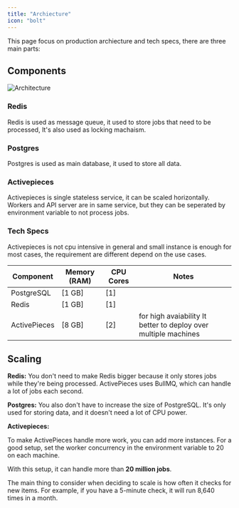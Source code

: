 ```yaml
---
title: "Archiecture"
icon: "bolt"
---
```


This page focus on production archiecture and tech specs, there are three main parts:

## Components

![Architecture](/resources/architecture.png)


### Redis

Redis is used as message queue, it used to store jobs that need to be processed, It's also used as locking machaism.

### Postgres 

Postgres is used as main database, it used to store all data.

### Activepieces

Activepieces is single stateless service, it can be scaled horizontally. Workers and API server are in same service, but they can be seperated by environment variable to not process jobs.

### Tech Specs

Activepieces is not cpu intensive in general and small instance is enough for most cases, the requirement are different depend on the use cases.

| Component           | Memory (RAM) | CPU Cores | Notes                               |
|---------------------|--------------|-----------|-------------------------------------|
| PostgreSQL          | [1 GB]       | [1]       |   |
| Redis               | [1 GB]       | [1]       |      |
| ActivePieces        | [8 GB]       | [2]      | for high avaiability It better to deploy over multiple machines|


## Scaling

**Redis:** You don't need to make Redis bigger because it only stores jobs while they're being processed. ActivePieces uses BullMQ, which can handle a lot of jobs each second.

**Postgres:** You also don't have to increase the size of PostgreSQL. It's only used for storing data, and it doesn't need a lot of CPU power.

**Activepieces:**

To make ActivePieces handle more work, you can add more instances. For a good setup, set the worker concurrency in the environment variable to 20 on each machine.

With this setup, it can handle more than **20 million jobs**.

The main thing to consider when deciding to scale is how often it checks for new items. For example, if you have a 5-minute check, it will run 8,640 times in a month.